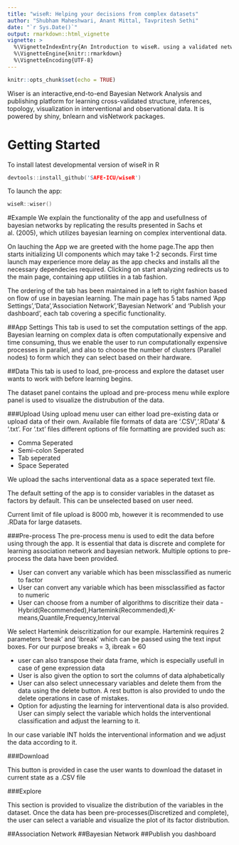 ```yaml
---
title: "wiseR: Helping your decisions from complex datasets"
author: "Shubham Maheshwari, Anant Mittal, Tavpritesh Sethi"
date: "`r Sys.Date()`"
output: rmarkdown::html_vignette
vignette: >
  %\VignetteIndexEntry{An Introduction to wiseR. using a validated network as example}
  %\VignetteEngine{knitr::rmarkdown}
  %\VignetteEncoding{UTF-8}
---
```


```r
knitr::opts_chunk$set(echo = TRUE)
```
Wiser is an interactive,end-to-end Bayesian Network Analysis and publishing platform for learning cross-validated structure, inferences, topology, visualization in interventional and observational data. It is powered by shiny, bnlearn and visNetwork packages.

# Getting Started
To install latest developmental version of wiseR in R

```c
devtools::install_github('SAFE-ICU/wiseR')
```

To launch the app:

```c
wiseR::wiser()
```

#Example
We explain the functionality of the app and usefullness of bayesian networks by replicating the results presented in Sachs et al. (2005), which utilizes bayesian learning on complex interventional data.


On lauching the App we are greeted with the home page.The app then starts initializing UI components which may take 1-2 seconds. First time launch may experience more delay as the app checks and installs all the necessary dependecies required. Clicking on start analyzing redirects us to the main page, containing app utilities in a tab fashion.

The ordering of the tab has been maintained in a left to right fashion based on flow of use in bayesian learning. The main page has 5 tabs named 'App Settings','Data','Association Network','Bayesian Network' and 'Publish your dashboard', each tab covering a specific functionality.

##App Settings
This tab is used to set the computation settings of the app. Bayesian learning on complex data is often computationally expensive and time consuming, thus we enable the user to run computationally expensive processes in parallel, and also to choose the number of clusters (Parallel nodes) to form which they can select based on their hardware.

##Data
This tab is used to load, pre-process and explore the dataset user wants to work with before learning begins.

The dataset panel contains the upload and pre-process menu while explore panel is used to visualize the distrubution of the data.

###Upload
Using upload menu user can either load pre-existing data or upload data of their own. Available file formats of data are '.CSV','.RData' & '.txt'. For '.txt' files different options of file formatting are provided such as:

* Comma Seperated 
* Semi-colon Seperated 
* Tab seperated 
* Space Seperated 

We upload the sachs interventional data as a space seperated text file.

The default setting of the app is to consider variables in the dataset as factors by default. This can be unselected based on user need.

Current limit of file upload is 8000 mb, however it is recommended to use .RData for large datasets.

###Pre-process
The pre-process menu is used to edit the data before using through the app. It is essential that data is discrete and complete for learning association network and bayesian network. Multiple options to pre-process the data have been provided.

* User can convert any variable which has been missclassified as numeric to factor
* User can convert any variable which has been missclassified as factor to numeric
* User can choose from a number of algorithms to discritize their data - Hybrid(Recommended),Hartemink(Recommended),K-means,Quantile,Frequency,Interval

We select Hartemink deiscritization for our example. Hartemink requires 2 parameters 'break' and 'ibreak' which can be passed using the text input boxes. For our purpose breaks = 3, ibreak = 60

* user can also transpose their data frame, which is especially usefull in case of gene expression data
* User is also given the option to sort the columns of data alphabetically
* User can also select unnecessary variables and delete them from the data using the delete button. A rest button is also provided to undo the delete operations in case of mistakes.
* Option for adjusting the learning for interventional data is also provided. User can simply select the variable which holds the interventional classification and adjust the learning to it.

In our case variable INT holds the interventional information and we adjust the data according to it.

###Download

This button is provided in case the user wants to download the dataset in current state as a .CSV file

###Explore

This section is provided to visualize the distribution of the variables in the dataset.
Once the data has been pre-processes(Discretized and complete), the user can select a variable and visualize the plot of its factor distribution.

##Association Network
##Bayesian Network
##Publish you dashboard

